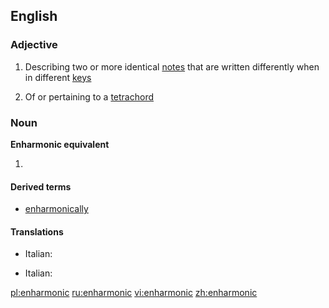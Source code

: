 ==English==

===Adjective===
{{wikipedia}}
{{en-adj|-}}

# {{music}} Describing two or more identical [[note]]s that are written differently when in different [[key]]s
# {{music}} Of or pertaining to a [[tetrachord]]

===Noun===
'''Enharmonic equivalent'''

# {{defn|English}}

====Derived terms====
* [[enharmonically]]

====Translations====
{{trans-top|Describing two or more identical notes that are written differently when in different key}}
* Italian: {{t-|it|enarmonico}}
{{trans-mid}}
{{trans-bottom}}

{{trans-top|Of or pertaining to a tetrachord}}
* Italian: {{t-|it|enarmonico}}
{{trans-mid}}
{{trans-bottom}}

[[pl:enharmonic]]
[[ru:enharmonic]]
[[vi:enharmonic]]
[[zh:enharmonic]]